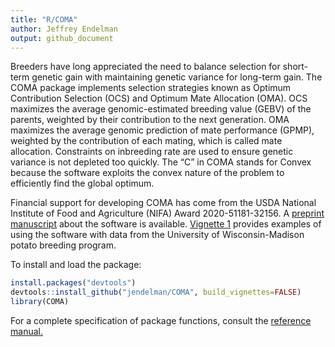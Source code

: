 ```yaml
---
title: "R/COMA"
author: Jeffrey Endelman
output: github_document
---
```


Breeders have long appreciated the need to balance selection for short-term genetic gain with maintaining genetic variance for long-term gain. The COMA package implements selection strategies known as Optimum Contribution Selection (OCS) and Optimum Mate Allocation (OMA). OCS maximizes the average genomic-estimated breeding value (GEBV) of the parents, weighted by their contribution to the next generation. OMA maximizes the average genomic prediction of mate performance (GPMP), weighted by the contribution of each mating, which is called mate allocation. Constraints on inbreeding rate are used to ensure genetic variance is not depleted too quickly. The "C" in COMA stands for Convex because the software exploits the convex nature of the problem to efficiently find the global optimum. 

Financial support for developing COMA has come from the USDA National Institute of Food and Agriculture (NIFA) Award 2020-51181-32156. A [preprint manuscript](https://www.biorxiv.org/content/10.1101/2024.07.01.601581v1) about the software is available.  [Vignette 1](https://jendelman.github.io/COMA/Vignette1.html) provides examples of using the software with data from the University of Wisconsin-Madison potato breeding program.

To install and load the package:
```R
install.packages("devtools")
devtools::install_github("jendelman/COMA", build_vignettes=FALSE)
library(COMA)
```

For a complete specification of package functions, consult the [reference manual.](https://jendelman.github.io/COMA/manual.pdf)



